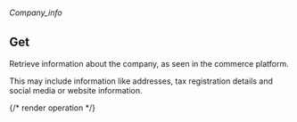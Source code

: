 ###### *Company_info*

## Get

Retrieve information about the company, as seen in the commerce platform.

This may include information like addresses, tax registration details and social media or website information.

{/* render operation */}
